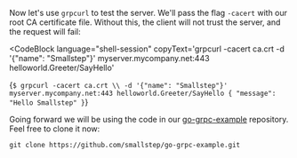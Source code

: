 Now let's use `grpcurl` to test the server.
We'll pass the flag `-cacert` with our root CA certificate file.
Without this, the client will not trust the server, and the request will fail:

<CodeBlock
  language="shell-session"
  copyText='grpcurl -cacert ca.crt -d &apos;{"name": "Smallstep"}&apos; myserver.mycompany.net:443 helloworld.Greeter/SayHello'
>
  {`$ grpcurl -cacert ca.crt \\
-d '{"name": "Smallstep"}' myserver.mycompany.net:443 helloworld.Greeter/SayHello
{
  "message": "Hello Smallstep"
}`}
</CodeBlock>

Going forward we will be using the code in our
[go-grpc-example](https://github.com/smallstep/go-grpc-example) repository. Feel
free to clone it now:

```shell
git clone https://github.com/smallstep/go-grpc-example.git
```
